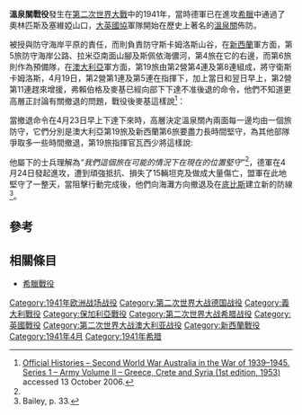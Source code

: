 {{Infobox Military Conflict
|conflict=溫泉關戰役 (1941年)
|partof=[[第二次世界大戰|第二次世界大戰]]
|image=[[File:1941apr24.jpg|File:1941apr24.jpg]]
|caption=盟軍撤退後，在[[溫泉關|溫泉關]]的德軍士兵
|date=1941年4月24日-4月25日
|place=[[希臘|希臘]][[溫泉關|溫泉關]]
|result=德國獲勝
|combatant1=[[澳紐軍團|澳紐軍團]]及澳大利亞軍
|combatant2=[[納粹德國|納粹德國]]
|commander1=[[伯納德·弗賴伯格|伯納德·弗賴伯格]]<br>[[喬治·瓦西|喬治·瓦西]]
|commander2=[[費迪南德·舍納爾|費迪南德·舍納爾]]
|strength1=
|strength2=
|casualties1=
|casualties2=
|notes=
}}
{{Campaignbox 希臘戰役}}

'''溫泉關戰役'''發生在[[第二次世界大戰|第二次世界大戰]]中的1941年，當時德軍已在進攻[[希臘|希臘]]中通過了奧林匹斯及塞維婭山口，[[大英國協|大英國協]]軍隊開始在歷史上著名的[[溫泉關|溫泉關]]佈防。

{{tsl|en|Bernard Freyberg, 1st Baron Freyberg|伯納德·弗賴伯格}}被授與防守海岸平原的責任，而{{tsl|en|Iven Giffard Mackay|艾雲·G·麥基}}則負責防守斯卡姆洛斯山谷，在[[新西蘭|新西蘭]]軍方面，第5旅防守海岸公路、拉米亞南面山腳及斯佩依海儂河，第4旅在它的右邊，而第6旅則作為預備隊，在[[澳大利亞|澳大利亞]]軍方面，第19旅由第2營第4連及第8連組成，將守衛斯卡姆洛斯，4月19日，第2營第1連及第5連在{{tsl|en|George Vasey|喬治·瓦西}}指揮下，加上當日和翌日早上，第2營第11連趕來增援，弗賴伯格及麥基已經向部下下達不准後退的命令，他們不知道更高層正討論有關撤退的問題，戰役後麥基這樣說<ref name="awm">[http://www.awm.gov.au/cms_images/histories/18/chapters/05.pdf Official Histories – Second World War Australia in the War of 1939–1945. Series 1 – Army Volume II – Greece, Crete and Syria (1st edition, 1953)] {{webarchive|url=https://web.archive.org/web/20080228122310/http://www.awm.gov.au/cms_images/histories/18/chapters/05.pdf |date=2008-02-28 }} accessed 13 October 2006.</ref>：

{{cquote|我想我們只能堅守最多兩個星期及將會被數量超過我們幾倍的敵人擊潰<ref name="awm"/>}}

當撤退命令在4月23日早上下達下來時，高層決定溫泉關內兩面每一邊均由一個旅防守，它們分別是澳大利亞第19旅及新西蘭第6旅要盡力長時間堅守，為其他部隊爭取多一些時間撤退，第19旅指揮官瓦西少將這樣說:

{{cquote|我們在這裡流血好，我們在這裡留下流血吧<ref name="awm"/>}}

他屬下的士兵理解為''“我們這個旅在可能的情況下在現在的位置堅守”''<ref name="awm"/>，德軍在4月24日發起進攻，遭到頑強抵抗、損失了15輛坦克及做成大量傷亡，盟軍在此地堅守了一整天，當阻擊行動完成後，他們向海灘方向撤退及在[[底比斯_(希臘)|底比斯]]建立新的防線<ref>Bailey, p. 33.</ref>。

==參考==
{{Reflist}}

==相關條目==
*[[希臘戰役|希臘戰役]]

[[Category:1941年欧洲战场战役|Category:1941年欧洲战场战役]]
[[Category:第二次世界大战德国战役|Category:第二次世界大战德国战役]]
[[Category:義大利戰役|Category:義大利戰役]]
[[Category:保加利亞戰役|Category:保加利亞戰役]]
[[Category:第二次世界大战希腊战役|Category:第二次世界大战希腊战役]]
[[Category:英國戰役|Category:英國戰役]]
[[Category:第二次世界大战澳大利亚战役|Category:第二次世界大战澳大利亚战役]]
[[Category:新西蘭戰役|Category:新西蘭戰役]]
[[Category:1941年4月|Category:1941年4月]]
[[Category:1941年希腊|Category:1941年希腊]]